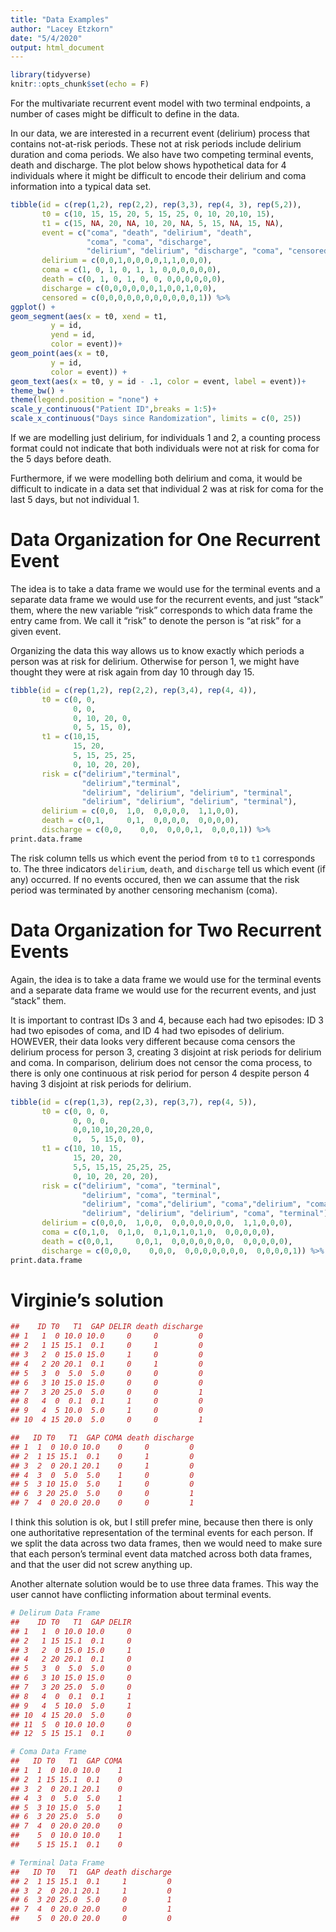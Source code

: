 ```yaml
---
title: "Data Examples"
author: "Lacey Etzkorn"
date: "5/4/2020"
output: html_document
---
```


```r
library(tidyverse)
knitr::opts_chunk$set(echo = F)
```

For the multivariate recurrent event model with two terminal endpoints, a number of cases might be difficult to define in the data.

In our data, we are interested in a recurrent event (delirium) process that contains not-at-risk periods. These not at risk periods include delirium duration and coma periods. We also have two competing terminal events, death and discharge. The plot below shows hypothetical data for 4 individuals where it might be difficult to encode their delirium and coma information into a typical data set.

```r
tibble(id = c(rep(1,2), rep(2,2), rep(3,3), rep(4, 3), rep(5,2)),
       t0 = c(10, 15, 15, 20, 5, 15, 25, 0, 10, 20,10, 15), 
       t1 = c(15, NA, 20, NA, 10, 20, NA, 5, 15, NA, 15, NA), 
       event = c("coma", "death", "delirium", "death", 
                 "coma", "coma", "discharge",
                 "delirium", "delirium", "discharge", "coma", "censored"),
       delirium = c(0,0,1,0,0,0,0,1,1,0,0,0),
       coma = c(1, 0, 1, 0, 1, 1, 0,0,0,0,0,0),
       death = c(0, 1, 0, 1, 0, 0, 0,0,0,0,0,0),
       discharge = c(0,0,0,0,0,0,1,0,0,1,0,0),
       censored = c(0,0,0,0,0,0,0,0,0,0,0,1)) %>%
ggplot() +
geom_segment(aes(x = t0, xend = t1, 
	     y = id, 
	     yend = id, 
	     color = event))+
geom_point(aes(x = t0,
	     y = id, 
	     color = event)) +
geom_text(aes(x = t0, y = id - .1, color = event, label = event))+
theme_bw() +
theme(legend.position = "none") +
scale_y_continuous("Patient ID",breaks = 1:5)+
scale_x_continuous("Days since Randomization", limits = c(0, 25))
```



If we are modelling just delirium, for individuals 1 and 2, a counting process format could not indicate that both individuals were not at risk for coma for the 5 days before death. 

Furthermore, if we were modelling both delirium and coma, it would be difficult to indicate in a data set that individual 2 was at risk for coma for the last 5 days, but not individual 1.

# Data Organization for One Recurrent Event

The idea is to take a data frame we would use for the terminal events and a separate data frame we would use for the recurrent events, and just "stack" them, where the new variable "risk" corresponds to which data frame the entry came from. We call it "risk" to denote the person is "at risk" for a given event.

Organizing the data this way allows us to know exactly which periods a person was at risk for delirium. Otherwise for person 1, we might have thought they were at risk again from day 10 through day 15.

```r
tibble(id = c(rep(1,2), rep(2,2), rep(3,4), rep(4, 4)),
       t0 = c(0, 0, 
              0, 0, 
              0, 10, 20, 0, 
              0, 5, 15, 0), 
       t1 = c(10,15, 
              15, 20, 
              5, 15, 25, 25, 
              0, 10, 20, 20), 
       risk = c("delirium","terminal", 
                "delirium","terminal",
                "delirium", "delirium", "delirium", "terminal",
                "delirium", "delirium", "delirium", "terminal"),
       delirium = c(0,0,  1,0,  0,0,0,0,  1,1,0,0),
       death = c(0,1,     0,1,  0,0,0,0,  0,0,0,0),
       discharge = c(0,0,    0,0,  0,0,0,1,  0,0,0,1)) %>%
print.data.frame
```

The risk column tells us which event the period from `t0` to `t1` corresponds to. The three indicators `delirium`, `death`, and `discharge` tell us which event (if any) occurred. If no events occured, then we can assume that the risk period was terminated by another censoring mechanism (coma).

# Data Organization for Two Recurrent Events

Again, the idea is to take a data frame we would use for the terminal events and a separate data frame we would use for the recurrent events, and just "stack" them.

It is important to contrast IDs 3 and 4, because each had two episodes: ID 3 had two episodes of coma, and ID 4 had two episodes of delirium. HOWEVER, their data looks very different because coma censors the delirium process for person 3, creating 3 disjoint at risk periods for delirium and coma. In comparison, delirium does not censor the coma process, to there is only one continuous at risk period for person 4 despite person 4 having 3 disjoint at risk periods for delirium. 

```r
tibble(id = c(rep(1,3), rep(2,3), rep(3,7), rep(4, 5)),
       t0 = c(0, 0, 0, 
              0, 0, 0, 
              0,0,10,10,20,20,0, 
              0,  5, 15,0, 0), 
       t1 = c(10, 10, 15, 
              15, 20, 20, 
              5,5, 15,15, 25,25, 25, 
              0, 10, 20, 20, 20), 
       risk = c("delirium", "coma", "terminal", 
                "delirium", "coma", "terminal",
                "delirium", "coma","delirium", "coma","delirium", "coma", "terminal",
                "delirium", "delirium", "delirium", "coma", "terminal"),
       delirium = c(0,0,0,  1,0,0,  0,0,0,0,0,0,0,  1,1,0,0,0),
       coma = c(0,1,0,  0,1,0,  0,1,0,1,0,1,0,  0,0,0,0,0),
       death = c(0,0,1,     0,0,1,  0,0,0,0,0,0,0,  0,0,0,0,0),
       discharge = c(0,0,0,    0,0,0,  0,0,0,0,0,0,0,  0,0,0,0,1)) %>%
print.data.frame
```


# Virginie's solution

```r
##    ID T0   T1  GAP DELIR death discharge
## 1   1  0 10.0 10.0     0     0         0
## 2   1 15 15.1  0.1     0     1         0
## 3   2  0 15.0 15.0     1     0         0
## 4   2 20 20.1  0.1     0     1         0
## 5   3  0  5.0  5.0     0     0         0
## 6   3 10 15.0 15.0     0     0         0
## 7   3 20 25.0  5.0     0     0         1
## 8   4  0  0.1  0.1     1     0         0
## 9   4  5 10.0  5.0     1     0         0
## 10  4 15 20.0  5.0     0     0         1

##   ID T0   T1  GAP COMA death discharge
## 1  1  0 10.0 10.0    0     0         0
## 2  1 15 15.1  0.1    0     1         0
## 3  2  0 20.1 20.1    0     1         0
## 4  3  0  5.0  5.0    1     0         0
## 5  3 10 15.0  5.0    1     0         0
## 6  3 20 25.0  5.0    0     0         1
## 7  4  0 20.0 20.0    0     0         1
```

I think this solution is ok, but I still prefer mine, because then there is only one authoritative representation of the terminal events for each person. If we split the data across two data frames, then we would need to make sure that each person's terminal event data matched across both data frames, and that the user did not screw anything up.

Another alternate solution would be to use three data frames. This way the user cannot have conflicting information about terminal events.

```r
# Delirum Data Frame
##    ID T0   T1  GAP DELIR
## 1   1  0 10.0 10.0     0
## 2   1 15 15.1  0.1     0
## 3   2  0 15.0 15.0     1
## 4   2 20 20.1  0.1     0
## 5   3  0  5.0  5.0     0
## 6   3 10 15.0 15.0     0
## 7   3 20 25.0  5.0     0
## 8   4  0  0.1  0.1     1
## 9   4  5 10.0  5.0     1
## 10  4 15 20.0  5.0     0
## 11  5  0 10.0 10.0     0
## 12  5 15 15.1  0.1     0

# Coma Data Frame
##   ID T0   T1  GAP COMA 
## 1  1  0 10.0 10.0    1
## 2  1 15 15.1  0.1    0 
## 3  2  0 20.1 20.1    0
## 4  3  0  5.0  5.0    1
## 5  3 10 15.0  5.0    1
## 6  3 20 25.0  5.0    0
## 7  4  0 20.0 20.0    0
##    5  0 10.0 10.0    1
##    5 15 15.1  0.1    0

# Terminal Data Frame
##   ID T0   T1  GAP death discharge
## 2  1 15 15.1  0.1     1         0
## 3  2  0 20.1 20.1     1         0
## 6  3 20 25.0  5.0     0         1
## 7  4  0 20.0 20.0     0         1
##    5  0 20.0 20.0     0         0
```